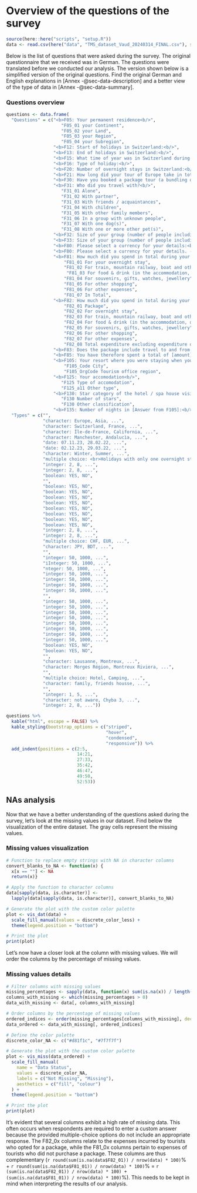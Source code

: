 # Overview of the questions of the survey

```r
source(here::here("scripts", "setup.R"))
data <- read.csv(here("data", "TMS_dataset_Vaud_20240314_FINAL.csv"), sep = ",")
```

Below is the list of questions that were asked during the survey. The original questionnaire that we received was in German. The questions were translated before we conducted our analysis. The version shown below is a simplified version of the original questions. Find the original German and English explanations in [Annex -@sec-data-description] and a better view of the type of data in [Annex -@sec-data-summary].

### Questions overview

```r
questions <- data.frame(
  "Questions" = c("<b>F05: Your permanent residence<b/>",
                     "F05_01 your Continent",
                     "F05_02 your Land",
                     "F05_03 your Region",
                     "F05_04 your Subregion",
                  "<b>F12: Start of holidays in Switzerland:<b/>",
                  "<b>F13: End of holidays in Switzerland:<b/>",
                  "<b>F15: What time of year was in Switzerland during your holidays?<b/>",
                  "<b>F16: Type of holiday:<b/>",
                  "<b>F20: Number of overnight stays in Switzerland:<b/>",
                  "<b>F21: How long did your tour of Europe take in total (including Switzerland)?<b/>",
                  "<b>F30: Have you booked a package tour (a bundling of arrival and departure, accommodation and/or other tourist services on site)?<b/>",
                  "<b>F31: Who did you travel with?<b/>",
                     "F31_01 Alone",
                     "F31_02 With partner",
                     "F31_03 With friends / acquaintances",
                     "F31_04 With children",
                     "F31_05 With other family members",
                     "F31_06 In a group with unknown people",
                     "F31_07 With one dog(s)",
                     "F31_08 With one or more other pet(s)",
                  "<b>F32: Size of your group (number of people including yourself):<b/>",
                  "<b>F33: Size of your group (number of people including yourself but excluding people you don't know):<b/>",
                  "<b>F80: Please select a currency for your details:<b/>",
                  "<b>F80: Please select a currency for your details. - Others, namely:<b/>",
                  "<b>F81: How much did you spend in total during your stay in Switzerland?<b/>",
                      "F81_01 For your overnight stay",
                      "F81_02 For train, mountain railway, boat and other public transport (without arrival and departure)",
                       "F81_03 For food & drink (in the accommodation, on the road, out and about)",
                      "F81_04 For souvenirs, gifts, watches, jewellery",
                      "F81_05 For other shopping",
                      "F81_06 For other expenses",
                      "F81_07 In Total",
                  "<b>F82: How much did you spend in total during your stay in Switzerland? (if you took a package)<b/>",
                      "F82_01 Package",
                      "F82_02 For overnight stay",
                      "F82_03 For train, mountain railway, boat and other public transport (without arrival and departure)",
                      "F82_04 For food & drink (in the accommodation, on the road, out and about)",
                      "F82_05 For souvenirs, gifts, watches, jewellery",
                      "F82_06 For other shopping",
                      "F82_07 For other expenses",
                      "F82_08 Total expenditure excluding expenditure on package holidays",
                  "<b>F83: Does the package include travel to and from the resort?<b/>",
                  "<b>F85: You have therefore spent a total of [amount] (excluding package costs) during your stay in Switzerland. Is that right?<b/>",
                  "<b>F105: Your resort where you were staying when your email address was collected for this survey:<b/>",
                      "F105_Code City",
                      "F105_OrgCode Tourism office region",
                  "<b>F125: Your accomodation<b/>",
                     "F125 Type of accomodation",
                     "F125_a11 Other type",
                  "<b>F130: Star category of the hotel / spa house visited<b/>",
                     "F130 Number of stars",
                     "F130 Other classification",
                  "<b>F135: Number of nights in [Answer from F105]:<b/>"),
  "Types" = c("",
              "character: Europe, Asia, ...",
              "character: Switzerland, France, ...",
              "character: Île-de-France, California, ...",
              "character: Manchester, Andalucìa, ...",
              "date: 07.11.23, 28.02.22, ...",
              "date: 02.12.23, 29.03.22, ...",
              "character: Winter, Summer, ...",
              "multiple choice: <br>Holidays with only one overnight stay in Switzerland, Round trip only within Switzerland (several overnight locations in Switzerland),<br>Round trip through Europe: several places to stay in Switzerland, <br>Round trip through Europe: only one overnight stay in Switzerland, ...",
              "integer: 2, 8, ...",
              "integer: 2, 8, ...",
              "boolean: YES, NO",
              "",
              "boolean: YES, NO",
              "boolean: YES, NO",
              "boolean: YES, NO",
              "boolean: YES, NO",
              "boolean: YES, NO",
              "boolean: YES, NO",
              "boolean: YES, NO",
              "boolean: YES, NO",
              "integer: 2, 8, ...",
              "integer: 2, 8, ...",
              "multiple choice: CHF, EUR, ...",
              "character: JPY, BDT, ...",
              "",
              "integer: 50, 1000, ...",
              "iInteger: 50, 1000, ...",
              "nteger: 50, 1000, ...",
              "integer: 50, 1000, ...",
              "integer: 50, 1000, ...",
              "integer: 50, 1000, ...",
              "integer: 50, 1000, ...",
              "",
              "integer: 50, 1000, ...",
              "integer: 50, 1000, ...",
              "integer: 50, 1000, ...",
              "integer: 50, 1000, ...",
              "integer: 50, 1000, ...",
              "integer: 50, 1000, ...",
              "integer: 50, 1000, ...",
              "integer: 50, 1000, ...",
              "boolean: YES, NO",
              "boolean: YES, NO",
              "",
              "character: Lausanne, Montreux, ...",
              "character: Morges Région, Montreux Riviera, ...",
              "",
              "multiple choice: Hotel, Camping, ...",
              "character: family, friends housse, ...",
              "",
              "integer: 1, 5, ...",
              "character: not aware, Chyba 3, ...",
              "integer: 2, 8, ..."))
```

```r
questions %>%
  kable("html", escape = FALSE) %>%
  kable_styling(bootstrap_options = c("striped",
                                      "hover",
                                      "condensed",
                                      "responsive")) %>%
  add_indent(positions = c(2:5,
                           14:21,
                           27:33,
                           35:42,
                           46:47,
                           49:50,
                           52:53))
```

## NAs analysis

Now that we have a better understanding of the questions asked during the survey, let's look at the missing values in our dataset. Find below the visualization of the entire dataset. The gray cells represent the missing values.

### Missing values visualization

```r
# Function to replace empty strings with NA in character columns
convert_blanks_to_NA <- function(x) {
  x[x == ""] <- NA
  return(x)}

# Apply the function to character columns
data[sapply(data, is.character)] <-
  lapply(data[sapply(data, is.character)], convert_blanks_to_NA)

# Generate the plot with the custom color palette
plot <- vis_dat(data) +
  scale_fill_manual(values = discrete_color_less) +
  theme(legend.position = "bottom")

# Print the plot
print(plot)
```

Let's now have a closer look at the column with missing values. We will order the columns by the percentage of missing values.

### Missing values details

```r
# Filter columns with missing values
missing_percentages <- sapply(data, function(x) sum(is.na(x)) / length(x))
columns_with_missing <- which(missing_percentages > 0)
data_with_missing <- data[, columns_with_missing]

# Order columns by the percentage of missing values
ordered_indices <- order(missing_percentages[columns_with_missing], decreasing = TRUE)
data_ordered <- data_with_missing[, ordered_indices]

# Define the color palette
discrete_color_NA <- c("#d81f1c", "#7f7f7f")

# Generate the plot with the custom color palette
plot <- vis_miss(data_ordered) +
  scale_fill_manual(
    name = "Data Status",
    values = discrete_color_NA,
    labels = c("Not Missing", "Missing"),
    aesthetics = c("fill", "colour")
  ) +
  theme(legend.position = "bottom")

# Print the plot
print(plot)
```

It's evident that several columns exhibit a high rate of missing data. This often occurs when respondents are required to enter a custom answer because the provided multiple-choice options do not include an appropriate response. The F82_0x columns relate to the expenses incurred by tourists who opted for a package, while the F81_0x columns pertain to expenses of tourists who did not purchase a package. These columns are thus complementary (`r round(sum(is.na(data$F82_01)) / nrow(data) * 100)`% + `r round(sum(is.na(data$F81_01)) / nrow(data) * 100)`% = `r (sum(is.na(data$F82_01)) / nrow(data) * 100) + (sum(is.na(data$F81_01)) / nrow(data) * 100)`%). This needs to be kept in mind when interpreting the results of our analysis.